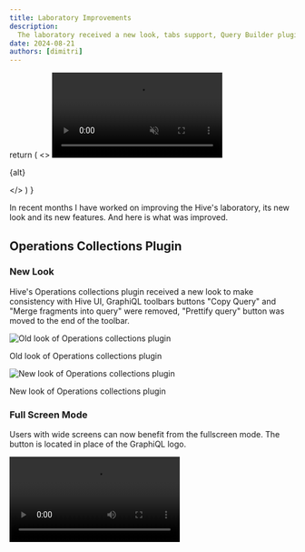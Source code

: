 ```yaml
---
title: Laboratory Improvements
description:
  The laboratory received a new look, tabs support, Query Builder plugin and uses GraphiQL v4 alpha.
date: 2024-08-21
authors: [dimitri]
---
```



  return (
    <>
      <video autoPlay="autoplay" loop muted playsInline>
        <source src={src} type="video/mp4" />
        Your browser does not support the video tag.
      </video>
      <p className="text-center text-sm italic">{alt}</p>
    </>
  )
}

In recent months I have worked on improving the Hive's laboratory, its new look and its new
features. And here is what was improved.

## Operations Collections Plugin

### New Look

Hive's Operations collections plugin received a new look to make consistency with Hive UI, GraphiQL
toolbars buttons "Copy Query" and "Merge fragments into query" were removed, "Prettify query" button
was moved to the end of the toolbar.

![Old look of Operations collections plugin](./operations-collections-plugin-old.png)

<p className="text-center text-sm italic">Old look of Operations collections plugin</p>

![New look of Operations collections plugin](./operations-collections-plugin-new.png)

<p className="text-center text-sm italic">New look of Operations collections plugin</p>

### Full Screen Mode

Users with wide screens can now benefit from the fullscreen mode. The button is located in place of
the GraphiQL logo.

<Video src={fullScreenMode} alt="Full screen mode demo" />

### Tabs Support

Laboratory now supports multiple tabs, you can open tabs with different queries and switch between
them as in regular GraphiQL. There is no longer a requirement to mandatory save the query in one of
the collections, you can have a draft query which will be stored in local storage.

<Video src={newTabs} alt="Tabs demo" />

The difference Hive's tabs from regular GraphiQL tabs is the better look, I was inspired by the UX
and UI of Google Chrome tabs, and we loved the new look so much, so we decided
[to change them in the next major of GraphiQL as well](https://github.com/graphql/graphiql/pull/3644).

Also,
[tabs will be shown even if there is only a single tab](https://github.com/graphql/graphiql/pull/3713)
as per Chrome tabs UX.

And for comparison, below is how current GraphiQL tabs look like:

<Video src={oldTabs} alt="Current GraphiQL tabs demo" />

## Query Builder

The laboratory received the support of the official GraphiQL query builder plugin, named
[`@graphiql/plugin-explorer`](https://github.com/graphql/graphiql/tree/main/packages/graphiql-plugin-explorer).
While adding this plugin in the laboratory, I discovered broken styles which I fixed
[for the core package as well](https://github.com/graphql/graphiql/pull/3633).

<Video src={queryBuilder} alt="Query builder demo" />

## GraphiQL v4 Alpha

While working on improvements for the laboratory, I also cut the next major v4 alpha release of
GraphiQL, which includes a new tabs look and migration from Webpack to Vite.

> 3 times different people worked on this migration, starting from 2022, and it was finally
> migrated!

![GraphiQL vite migration attempts](./graphiql-vite-prs.png)

<p className="text-center text-sm italic">Vite migrations attempts</p>

If you want to try GraphiQL v4 alpha, you can install it with your favourite package manager:

```sh npm2yarn
npm i graphiql@alpha
```

